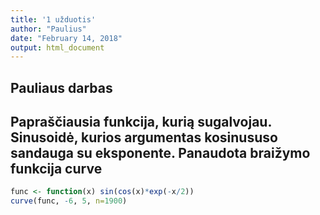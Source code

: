 ```yaml
---
title: '1 užduotis'
author: "Paulius"
date: "February 14, 2018"
output: html_document
---
```


## Pauliaus darbas
## Papraščiausia funkcija, kurią sugalvojau. Sinusoidė, kurios argumentas kosinususo sandauga su eksponente. Panaudota braižymo funkcija curve
```r
func <- function(x) sin(cos(x)*exp(-x/2))
curve(func, -6, 5, n=1900)
```
